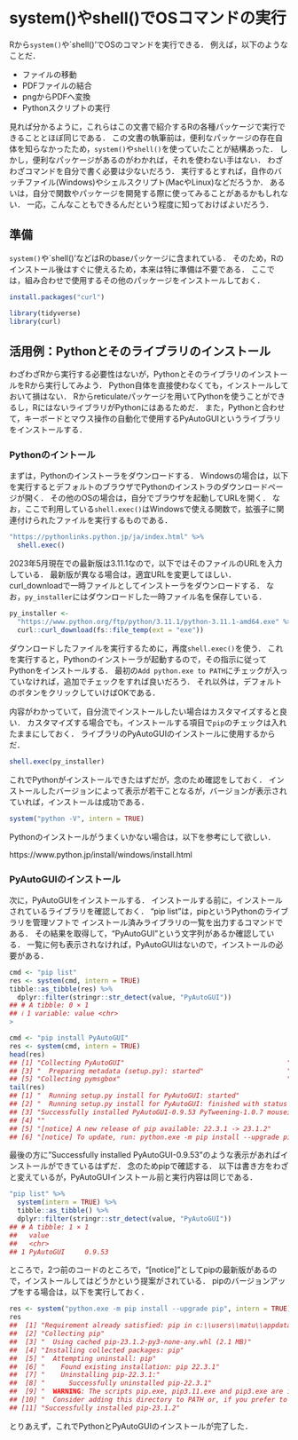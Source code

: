 # system()やshell()でOSコマンドの実行 {#shell}
<!--
-->

Rから`system()`や`shell()'でOSのコマンドを実行できる．
例えば，以下のようなことだ．

- ファイルの移動    
- PDFファイルの結合    
- pngからPDFへ変換   
- Pythonスクリプトの実行   

見れば分かるように，これらはこの文書で紹介するRの各種パッケージで実行できることとほぼ同じである．
この文書の執筆前は，便利なパッケージの存在自体を知らなかったため，`system()`や`shell()`を使っていたことが結構あった．
しかし，便利なパッケージがあるのがわかれば，それを使わない手はない．
わざわざコマンドを自分で書く必要は少ないだろう．
実行するとすれば，自作のバッチファイル(Windows)やシェルスクリプト(MacやLinux)などだろうか．
あるいは，自分で関数やパッケージを開発する際に使ってみることがあるかもしれない．
一応，こんなこともできるんだという程度に知っておけばよいだろう．


## 準備

`system()`や`shell()'などはRのbaseパッケージに含まれている．
そのため，Rのインストール後はすぐに使えるため，本来は特に準備は不要である．
ここでは，組み合わせで使用するその他のパッケージをインストールしておく．

```r
install.packages("curl")
```

```r
library(tidyverse)
library(curl)
```

## 活用例：Pythonとそのライブラリのインストール {#install_python}

わざわざRから実行する必要性はないが，PythonとそのライブラリのインストールをRから実行してみよう．
Python自体を直接使わなくても，インストールしておいて損はない．
Rからreticulateパッケージを用いてPythonを使うことができるし，RにはないライブラリがPythonにはあるためだ．
また，Pythonと合わせて，キーボードとマウス操作の自動化で使用するPyAutoGUIというライブラリをインストールする．

### Pythonのイントール

まずは，Pythonのインストーラをダウンロードする．
Windowsの場合は，以下を実行するとデフォルトのブラウザでPythonのインストラのダウンロードページが開く．
その他のOSの場合は，自分でブラウザを起動してURLを開く．
なお，ここで利用している`shell.exec()`はWindowsで使える関数で，拡張子に関連付けられたファイルを実行するものである．

```r
"https://pythonlinks.python.jp/ja/index.html" %>%
  shell.exec()
```


2023年5月現在での最新版は3.11.1なので，以下ではそのファイルのURLを入力している．
最新版が異なる場合は，適宜URLを変更してほしい．
curl_downloadで一時ファイルとしてインストーラをダウンロードする．
なお，`py_installer`にはダウンロードした一時ファイル名を保存している．

```r
py_installer <- 
  "https://www.python.org/ftp/python/3.11.1/python-3.11.1-amd64.exe" %>%
  curl::curl_download(fs::file_temp(ext = "exe"))
```


<!--
## TODO
tempfileの削除が必要
-->

ダウンロードしたファイルを実行するために，再度`shell.exec()`を使う．
これを実行すると，Pythonのインストーラが起動するので，その指示に従ってPythonをインストールする．
最初の`Add python.exe to PATH`にチェックが入っていなければ，追加でチェックをすれば良いだろう．
それ以外は，デフォルトのボタンをクリックしていけばOKである．

内容がわかっていて，自分流でインストールしたい場合はカスタマイズすると良い．
カスタマイズする場合でも，インストールする項目で`pip`のチェックは入れたままにしておく．
ライブラリのPyAutoGUIのインストールに使用するからだ．

```r
shell.exec(py_installer)
```

これでPythonがインストールできたはずだが，念のため確認をしておく．
インストールしたバージョンによって表示が若干ことなるが，バージョンが表示されていれば，インストールは成功である．

```r
system("python -V", intern = TRUE)
```

Pythonのインストールがうまくいかない場合は，以下を参考にして欲しい．

https://www.python.jp/install/windows/install.html

### PyAutoGUIのインストール

<!--
```r
cmd <- "pip uninstall PyAutoGUI"
res <- system(cmd, input = "Y")
```
-->

次に，PyAutoGUIをインストールする．
インストールする前に，インストールされているライブラリを確認しておく．
"pip list"は，pipというPythonのライブラリを管理ソフトで
インストール済みライブラリの一覧を出力するコマンドである．
その結果を取得して，"PyAutoGUI"という文字列があるか確認している．
一覧に何も表示されなければ，PyAutoGUIはないので，インストールの必要がある．

```r
cmd <- "pip list"
res <- system(cmd, intern = TRUE)
tibble::as_tibble(res) %>%
  dplyr::filter(stringr::str_detect(value, "PyAutoGUI"))
## # A tibble: 0 × 1
## ℹ 1 variable: value <chr>
> 
```

```r
cmd <- "pip install PyAutoGUI"
res <- system(cmd, intern = TRUE)
head(res)
## [1] "Collecting PyAutoGUI"                                         "  Using cached PyAutoGUI-0.9.53.tar.gz (59 kB)"              
## [3] "  Preparing metadata (setup.py): started"                     "  Preparing metadata (setup.py): finished with status 'done'"
## [5] "Collecting pymsgbox"                                          "  Using cached PyMsgBox-1.0.9.tar.gz (18 kB)"    
tail(res)
## [1] "  Running setup.py install for PyAutoGUI: started"
## [2] "  Running setup.py install for PyAutoGUI: finished with status 'done'"
## [3] "Successfully installed PyAutoGUI-0.9.53 PyTweening-1.0.7 mouseinfo-0.1.3 pygetwindow-0.0.9 pymsgbox-1.0.9 pyperclip-1.8.2 pyrect-0.2.0 pyscreeze-0.1.28"
## [4] ""
## [5] "[notice] A new release of pip available: 22.3.1 -> 23.1.2"
## [6] "[notice] To update, run: python.exe -m pip install --upgrade pip"
```

最後の方に"Successfully installed PyAutoGUI-0.9.53"のような表示があればインストールができているはずだ．
念のためpipで確認する．
以下は書き方をわざと変えているが，PyAutoGUIインストール前と実行内容は同じである．

```r
"pip list" %>%
  system(intern = TRUE) %>%
  tibble::as_tibble() %>%
  dplyr::filter(stringr::str_detect(value, "PyAutoGUI"))
## # A tibble: 1 × 1
##   value               
##   <chr>               
## 1 PyAutoGUI     0.9.53
```

ところで，2つ前のコードのところで，"[notice]"としてpipの最新版があるので，インストールしてはどうかという提案がされている．
pipのバージョンアップをする場合は，以下を実行しておく．

```r
res <- system("python.exe -m pip install --upgrade pip", intern = TRUE)
res
##  [1] "Requirement already satisfied: pip in c:\\users\\matu\\appdata\\local\\programs\\python\\python~1\\lib\\site-packages (22.3.1)"
##  [2] "Collecting pip"
##  [3] "  Using cached pip-23.1.2-py3-none-any.whl (2.1 MB)"
##  [4] "Installing collected packages: pip"
##  [5] "  Attempting uninstall: pip"
##  [6] "    Found existing installation: pip 22.3.1"
##  [7] "    Uninstalling pip-22.3.1:"
##  [8] "      Successfully uninstalled pip-22.3.1"
##  [9] "  WARNING: The scripts pip.exe, pip3.11.exe and pip3.exe are installed in 'C:\\Users\\matu\\AppData\\Local\\Programs\\Python\\PYTHON~1\\Scripts' which is not on PATH."
## [10] "  Consider adding this directory to PATH or, if you prefer to suppress this warning, use --no-warn-script-location."
## [11] "Successfully installed pip-23.1.2"
```

とりあえず，これでPythonとPyAutoGUIのインストールが完了した．

<!--
## Pythonのスクリプト実行

```
wd <- "D:/matu/work/tmp"
setwd(wd)
system("c:/windows/py.exe pdf.py", intern = TRUE)
shell("pdf.py")
```

## その他の活用法
setwd()
  ワーキングディレクトリの設定
paste0()
  文字列の結合
stringrの関数
stringiの関数
  多くの関数はstringrにラッパーがあるが，文字コードの変換などはstringiの関数が必要
  日本語文字を使わなければ不要
  ファイル名の命名規則を決めておき，お世話にならない方が幸せ
purrr::map()
  for loopの代わり
  # ファイル名を取得する関数など


手作業でも良いが，ファイル数が多かったり，作業回数が多かったりするなら，自動化するのが便利である．
例えば，ファイルの操作やちょっとしたCUIアプリをコマンドでの動作をRでやってしまおうという邪道中の邪道である．
上記の操作をする際は，LinuxやMacであればshellスクリプトとして，Windowsであればバッチファイルとしてコードを書くのが本来の方法である．
しかし，shellスクリプトやバッチファイルのコマンドを体系的に勉強したことはない(その意味ではRの勉強もかなり怪しい)．
ウェブの情報をもとにしつつ，なんとなくコードを書いたことはある．
とはいえ変数の使い方などは特によくわからないので，ちょっとした操作にも時間がかかりそう．
そこで，慣れたRを使って雑多な操作をやっつけてしまおうと考えた．


  ## 
以下のような操作を自動化する．
・複数のフォルダに入ったPDFファイルを1つのPDFに結合
・結合後のファイルを指定場所に移動
・元ファイルを削除

なお，以下は基本的にwindowsでの操作を前提としているが，LinuxやMacでも同じあるいは類似のコマンドで代用できる可能性が高い．
日本語文字が入っていると，操作に若干手間がかかることが多い．


dosコマンド
ls, dir
  ファイル，ディレクトリの一覧を取得
move, copy, remove, rename
  ファイルの移動，コピー，削除, リネーム
cd
  ディレクトリの移動

その他ツール
concatPDF
  PDFの結合など(win10 OK，win11 NG)
  # ConcatPDF /outfile Merged.pdf File1.pdf File2.pdf File3.pdf
 
pdftk
  PDFの結合など(win11 OK)
  pdftk File1.pdf File2.pdf File3.pdf cat output Merged.pdf

ImageMagick
  画像変換など
-->
